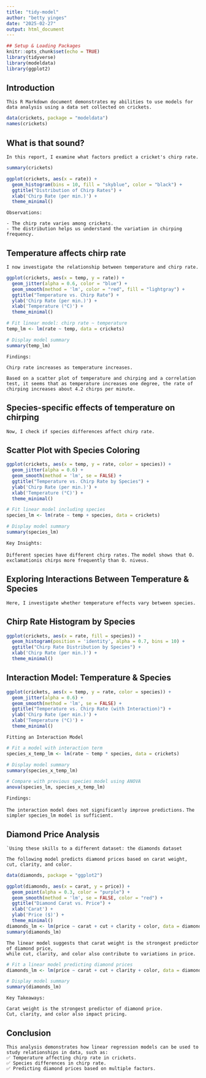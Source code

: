 ```yaml
---
title: "tidy-model"
author: "betty yinges"
date: "2025-02-27"
output: html_document
---
```


```r
## Setup & Loading Packages
knitr::opts_chunk$set(echo = TRUE)
library(tidyverse)
library(modeldata)
library(ggplot2)

```

## Introduction

`This R Markdown document demonstrates my abilities to use models for data analysis using a data set collected on crickets.`

```r
data(crickets, package = "modeldata")
names(crickets)
```

## What is that sound?
`In this report, I examine what factors predict a cricket's chirp rate.`

```r
summary(crickets)

ggplot(crickets, aes(x = rate)) + 
  geom_histogram(bins = 10, fill = "skyblue", color = "black") + 
  ggtitle("Distribution of Chirp Rates") + 
  xlab('Chirp Rate (per min.)') + 
  theme_minimal()

```
```
Observations:

- The chirp rate varies among crickets.
- The distribution helps us understand the variation in chirping frequency.
```

## Temperature affects chirp rate
```
I now investigate the relationship between temperature and chirp rate.

```
```r
ggplot(crickets, aes(x = temp, y = rate)) + 
  geom_jitter(alpha = 0.6, color = "blue") + 
  geom_smooth(method = 'lm', color = "red", fill = "lightgray") + 
  ggtitle("Temperature vs. Chirp Rate") + 
  ylab('Chirp Rate (per min.)') + 
  xlab('Temperature (°C)') + 
  theme_minimal()

# Fit linear model: chirp rate ~ temperature
temp_lm <- lm(rate ~ temp, data = crickets)

# Display model summary
summary(temp_lm)


```
`Findings:`

`Chirp rate increases as temperature increases.`

`Based on a scatter plot of temperature and chirping and a correlation test, it seems that as temperature increases one degree, the rate of chirping increases about 4.2 chirps per minute.` 

## Species-specific effects of temperature on chirping

`Now, I check if species differences affect chirp rate.`

## Scatter Plot with Species Coloring
```r
ggplot(crickets, aes(x = temp, y = rate, color = species)) + 
  geom_jitter(alpha = 0.6) + 
  geom_smooth(method = 'lm', se = FALSE) + 
  ggtitle("Temperature vs. Chirp Rate by Species") + 
  ylab('Chirp Rate (per min.)') + 
  xlab('Temperature (°C)') + 
  theme_minimal()

# Fit linear model including species
species_lm <- lm(rate ~ temp + species, data = crickets)

# Display model summary
summary(species_lm)
```

`Key Insights:`

`Different species have different chirp rates.`
`The model shows that O. exclamationis chirps more frequently than O. niveus.`




## Exploring Interactions Between Temperature & Species
`Here, I investigate whether temperature effects vary between species.`

## Chirp Rate Histogram by Species

```r
ggplot(crickets, aes(x = rate, fill = species)) + 
  geom_histogram(position = 'identity', alpha = 0.7, bins = 10) + 
  ggtitle("Chirp Rate Distribution by Species") + 
  xlab('Chirp Rate (per min.)') + 
  theme_minimal()

```
## Interaction Model: Temperature & Species
```r
ggplot(crickets, aes(x = temp, y = rate, color = species)) + 
  geom_jitter(alpha = 0.6) + 
  geom_smooth(method = 'lm', se = FALSE) + 
  ggtitle("Temperature vs. Chirp Rate (with Interaction)") + 
  ylab('Chirp Rate (per min.)') + 
  xlab('Temperature (°C)') + 
  theme_minimal()

```
`Fitting an Interaction Model`
```r
# Fit a model with interaction term
species_x_temp_lm <- lm(rate ~ temp * species, data = crickets)

# Display model summary
summary(species_x_temp_lm)

# Compare with previous species model using ANOVA
anova(species_lm, species_x_temp_lm)
```
`Findings:`

`The interaction model does not significantly improve predictions.`
`The simpler species_lm model is sufficient.`


## Diamond Price Analysis
```
`Using these skills to a different dataset: the diamonds dataset    

The following model predicts diamond prices based on carat weight, cut, clarity, and color.
```

```r
data(diamonds, package = "ggplot2")

ggplot(diamonds, aes(x = carat, y = price)) + 
  geom_point(alpha = 0.3, color = "purple") + 
  geom_smooth(method = 'lm', se = FALSE, color = "red") + 
  ggtitle("Diamond Carat vs. Price") + 
  xlab('Carat') + 
  ylab('Price ($)') + 
  theme_minimal()
diamonds_lm <- lm(price ~ carat + cut + clarity + color, data = diamonds)
summary(diamonds_lm)

```
```
The linear model suggests that carat weight is the strongest predictor of diamond price,
while cut, clarity, and color also contribute to variations in price.
```
```r
# Fit a linear model predicting diamond prices
diamonds_lm <- lm(price ~ carat + cut + clarity + color, data = diamonds)

# Display model summary
summary(diamonds_lm)


```

```
Key Takeaways:

Carat weight is the strongest predictor of diamond price.
Cut, clarity, and color also impact pricing. 
```
## Conclusion

```
This analysis demonstrates how linear regression models can be used to study relationships in data, such as:
✅ Temperature affecting chirp rate in crickets.
✅ Species differences in chirp rate.
✅ Predicting diamond prices based on multiple factors.
```
